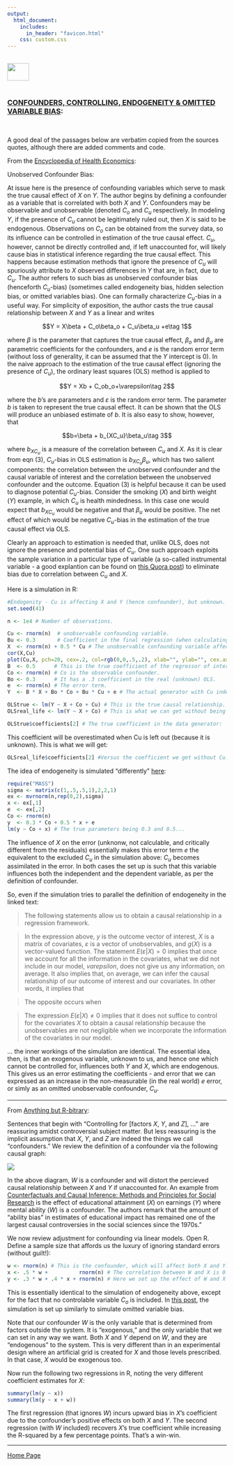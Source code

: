```yaml
---
output: 
  html_document:
    includes:
      in_header: "favicon.html" 
    css: custom.css
---
```


<br>
<a href="http://rinterested.github.io/statistics/index.html">
<img HEIGHT="40" WIDTH="50" src="https://cloud.githubusercontent.com/assets/9312897/10556783/a27a26fa-745c-11e5-9b1a-2d5bd737387a.PNG"></a>
<br><br>


### [CONFOUNDERS, CONTROLLING, ENDOGENEITY & OMITTED VARIABLE BIAS](http://www.indiana.edu/~educy520/sec5982/week_2/variable_types.pdf):
<br>

A good deal of the passages below are verbatim copied from the sources quotes, although there are added comments and code.

From the [Encyclopedia of Health Economics](https://www.elsevier.com/books/encyclopedia-of-health-economics/culyer/978-0-12-375678-7):


Unobserved Confounder Bias:

At issue here is the presence of confounding variables which serve to mask the true causal effect of $X$ on $Y.$ The author begins by defining a confounder as a variable that is correlated with both $X$ and $Y.$ Confounders may be observable and unobservable (denoted $C_o$ and $C_u$ respectively. In modeling $Y,$ if the presence of $C_u$ cannot be legitimately ruled out, then $X$ is said to be endogenous. Observations on $C_o$ can be obtained from the survey data, so its influence can be controlled in estimation of the true causal effect. $C_u,$ however, cannot be directly controlled and, if left unaccounted for, will likely cause bias in statistical inference regarding the true causal effect. This happens because estimation methods that ignore the presence of $C_u$ will spuriously attribute to $X$ observed differences in $Y$ that are, in fact, due to $C_u.$ The author refers to such bias as unobserved confounder bias (henceforth $C_u$-bias) (sometimes called endogeneity bias, hidden selection bias, or omitted variables bias). One can formally characterize $C_u$-bias in a useful way. For simplicity of exposition, the author casts the true causal relationship between $X$ and $Y$ as a linear and writes

$$Y = X\beta + C_o\beta_o + C_u\beta_u +e\tag 1$$

where $\beta$ is the parameter that captures the true causal effect, $\beta_o$ and $\beta_u$ are parametric coefficients for the confounders, and $e$ is the random error term (without loss of generality, it can be assumed that the $Y$ intercept is $0$). In the naive approach to the estimation of the true causal effect (ignoring the presence of $C_u$), the ordinary least squares (OLS) method is applied to 

$$Y = Xb + C_ob_o+\varepsilon\tag 2$$

where the $b$'s are parameters and $\varepsilon$ is the random error term. The parameter $b$ is taken to represent the true causal effect. It can be shown that the OLS will produce an unbiased estimate of $b.$ It is also easy to show, however, that

$$b=\beta + b_{XC_u}\beta_u\tag 3$$

where $b_{XC_u}$ is a measure of the correlation between $C_u$ and $X.$ As it is clear from eqn (3), $C_u$-bias in OLS estimation is $b_{XC_u}\beta_u,$ which has two salient components: the correlation between the unobserved confounder and the causal variable of interest and the correlation between the unobserved confounder and the outcome. Equation (3) is helpful because it can be used to diagnose potential $C_u$-bias. Consider the smoking ($X$) and birth weight ($Y$) example, in which $C_u$ is health mindedness. In this case one would expect that $b_{XC_u}$ would be negative and that $\beta_u$ would be positive. The net effect of which would be negative $C_u$-bias in the estimation of the true causal effect via OLS.

Clearly an approach to estimation is needed that, unlike OLS, does not ignore the presence and potential bias of $C_u.$ One such approach exploits the sample variation in a particular type of variable (a so-called instrumental variable - a good explantion can be found on [this Quora post](http://qr.ae/TUTR3p)) to eliminate bias due to correlation between $C_u$ and $X.$

Here is a simulation in R:

```r
#Endogenity - Cu is affecting X and Y (hence confounder), but unknown.
set.seed(41)

n <- 1e4 # Number of observations.

Cu <- rnorm(n)  # unobservable confounding variable.
Bu <- 0.3       # Coefficient in the final regression (when calculating the true OLS)
X  <- rnorm(n) + 0.5 * Cu # The unobservable confounding variable affect the regressor of interest. It is correlated approximately 50% with the confounding variable.
cor(X,Cu)
plot(Cu,X, pch=20, cex=.2, col=rgb(0,0,.5,.2), xlab="", ylab="", cex.axis=0.7, tck=-.01, main="Correlation of the regressor with the confounder", cex.main=.7)
B  <- 0.5      # This is the true coefficient of the regressor of interest.
Co <- rnorm(n) # Co is the observable confounder.
Bo <- 0.3      # It has a .3 coefficient in the real (unknown) OLS.
e  <- rnorm(n) # The error term.
Y  <- B * X + Bo * Co + Bu * Cu + e # The actual generator with Cu indeed influencing Y.

OLStrue <- lm(Y ~ X + Co + Cu) # This is the true causal relationship.
OLSreal_life <- lm(Y ~ X + Co) # This is what we can get without being aware of Cu.

OLStrue$coefficients[2] # The true coefficient in the data generator:
```
This coefficient will be overestimated when Cu is left out (because it is unknown). This is what we will get:

```r
OLSreal_life$coefficients[2] #Versus the coefficient we get without Cu:
```

The idea of endogeneity is simulated "differently" [here](https://blog.stata.com/2016/05/23/understanding-omitted-confounders-endogeneity-omitted-variable-bias-and-related-concepts/):

```r
require("MASS")
sigma <- matrix(c(1,.5,.5,1),2,2,1)
ex <- mvrnorm(n,rep(0,2),sigma)
x <- ex[,1]
e  <- ex[,2]
Co <- rnorm(n)
y  <- 0.3 * Co + 0.5 * x + e
lm(y ~ Co + x) # The true parameters being 0.3 and 0.5...
```

The influence of $X$ on the error (unknonw, not calculable, and critically different from the residuals) essentially makes this error term $e$ the equivalent to the excluded $C_u$ in the simulation above: $C_u$ becomes assimilated in the error. In both cases the set up is such that this variable influences both the independent and the dependent variable, as per the definition of confounder.

So, even if the simulation tries to parallel the definition of endogeneity in the linked text:

>The following statements allow us to obtain a causal relationship in a regression framework.

\begin{eqnarray*} 
y &=& g\left(X\right) + \varepsilon \\ 
E\left(\varepsilon|X\right) &=& 0 
\end{eqnarray*}

>In the expression above, $y$ is the outcome vector of interest, $X$ is a matrix of covariates, $\varepsilon$ is a vector of unobservables, and $g(X)$ is a vector-valued function. The statement $E(\varepsilon \vert X)=0$ implies that once we account for all the information in the covariates, what we did not include in our model, $varepsilon,$ does not give us any information, on average. It also implies that, on average, we can infer the causal relationship of our outcome of interest and our covariates. In other words, it implies that

\begin{equation*} 
E\left(y|X\right) = g\left(X\right) 
\end{equation*}

>The opposite occurs when

\begin{eqnarray*} 
y &=& g\left(X\right) + \varepsilon \\ 
E\left(\varepsilon|X\right) &\neq& 0 
\end{eqnarray*}

>The expression $E(\varepsilon \vert X)≠0$ implies that it does not suffice to control for the covariates $X$ to obtain a causal relationship because the unobservables are not negligible when we incorporate the information of the covariates in our model.

... the inner workings of the simulation are identical. The essential idea, then, is that an exogenous variable, unknown to us, and hence one which cannot be controlled for, influences both $Y$ and $X,$ which are endogenous. This gives us an error estimating the coefficients - and error that we can expressed as an increase in the non-measurable (in the real world) $e$ error, or simly as an omitted unobservable confounder, $C_u.$


---

From [Anything but R-bitrary](http://anythingbutrbitrary.blogspot.com/2016/01/how-to-create-confounders-with.html):

Sentences that begin with "Controlling for [factors $X,$ $Y,$ and $Z$], ..." are reassuring amidst controversial subject matter. But less reassuring is the implicit assumption that $X,$ $Y,$ and $Z$ are indeed the things we call "confounders." We review the definition of a confounder via the following causal graph: 

<img src="https://camo.githubusercontent.com/45d3837d821a11dcffedaddafdd9ff706571e0d6/687474703a2f2f342e62702e626c6f6773706f742e636f6d2f2d59306f53714572337a4e6b2f566e38552d7a2d4a4b6d492f41414141414141414333412f3467484b434e7952686d772f733332302f636f6e666f756e6465722e504e47">

In the above diagram, $W$ is a confounder and will distort the percieved causal relationship between $X$ and $Y$ if unaccounted for. An example from [Counterfactuals and Causal Inference: Methods and Principles for Social Research](https://www.amazon.com/Counterfactuals-Causal-Inference-Principles-Analytical/dp/0521671930) is the effect of educational attainment ($X$) on earnings ($Y$) where mental ability ($W$) is a confounder. The authors remark that the amount of "ability bias" in estimates of educational impact has remained one of the largest causal controversies in the social sciences since the 1970s." 

We now review adjustment for confounding via linear models. Open R. Define a sample size that affords us the luxury of ignoring standard errors (without guilt!):

```r
w <- rnorm(n) # This is the confounder, which will affect both X and Y.
x <- .5 * w +          rnorm(n) # The correlation between W and X is 0.5.
y <- .3 * w + .4 * x + rnorm(n) # Here we set up the effect of W and X on the Y variable.
```

This is essentially identical to the simulation of endogeneity above, except for the fact that no controlable variable $C_o$ is included. In [this post](https://blog.stata.com/2016/05/23/understanding-omitted-confounders-endogeneity-omitted-variable-bias-and-related-concepts/), the simulation is set up similarly to simulate omitted variable bias.

Note that our confounder $W$ is the only variable that is determined from factors outside the system. It is "exogenous," and the only variable that we can set in any way we want. Both $X$ and $Y$ depend on $W,$ and they are "endogenous" to the system. This is very different than in an experimental design where an artificial grid is created for $X$ and those levels prescribed. In that case, $X$ would be exogenous too. 

Now run the following two regressions in R, noting the very different coefficient estimates for $X:$

```r
summary(lm(y ~ x))
summary(lm(y ~ x + w))
```

The first regression (that ignores $W$) incurs upward bias in $X$'s coefficient due to the confounder's positive effects on both $X$ and $Y.$ The second regression (with $W$ included) recovers $X$'s true coefficient while increasing the R-squared by a few percentage points. That's a win-win. 

---

<a href="http://rinterested.github.io/statistics/index.html">Home Page</a>
